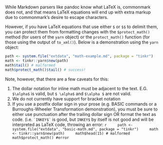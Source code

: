 While Markdown parsers like pandoc know what LaTeX is,
commonmark does not, 
and that means LaTeX equations will end up with extra markup due to commonmark's desire to escape characters.

However, if you have LaTeX equations that use either `$` or `$$` to delimit them, 
you can protect them from formatting changes with the `$protect_math()` method (for users of the `yarn` object) 
or the `protect_math()` function (for those using the output of `to_xml()`). 
Below is a demonstration using the `yarn` object:

```r
path <- system.file("extdata", "math-example.md", package = "tinkr")
math <- tinkr::yarn$new(path)
math$tail() # malformed
math$protect_math()$tail() # success!
```

Note, however, that there are a few caveats for this:

1. The dollar notation for inline math must be adjacent to the text. E.G. 
   `$\alpha$` is valid, but `$ \alpha$` and `$\alpha $` are not valid.
2. We do not currently have support for bracket notation
3. If you use a postfix dollar sign in your prose (e.g. BASIC commands or a Burroughs-Wheeler Transformation demonstration),
you must be sure to either use punctuation after the trailing dollar sign OR format the text as code.
(i.e. `` `INKEY$` `` is good, but `INKEY$` by itself is not good and will be interpreted as LaTeX code, throwing an error:
    ```r
    path <- system.file("extdata", "basic-math.md", package = "tinkr")
    math <- tinkr::yarn$new(path)
    math$head(15) # malformed
    math$protect_math() #error
    ```
